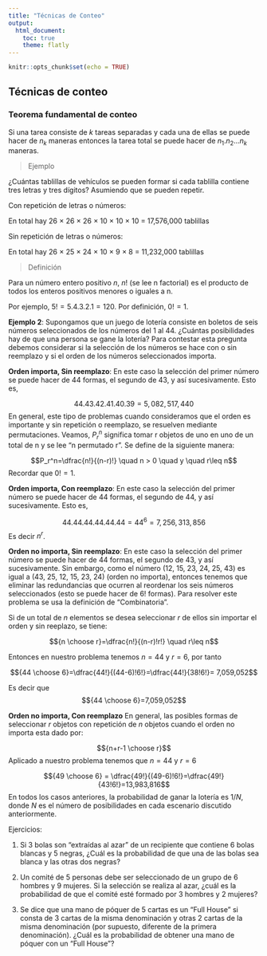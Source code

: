 ```yaml
---
title: "Técnicas de Conteo"
output:
  html_document:
    toc: true
    theme: flatly
---
```


```r
knitr::opts_chunk$set(echo = TRUE)
```

## Técnicas de conteo

### Teorema fundamental de conteo 

Si una tarea consiste de $k$ tareas separadas y cada una de ellas se puede hacer de $n_k$ maneras entonces la tarea total se puede hacer de $n_1.n_2...n_k$ maneras.

> Ejemplo

¿Cuántas tablillas de vehículos se pueden formar si cada tablilla contiene tres letras y tres dígitos?  Asumiendo que se pueden repetir. 

Con repetición de letras o números:

En total hay 26 × 26 × 26 × 10 × 10 × 10 = 17,576,000 tablillas 

Sin repetición de letras o números:

En total hay 26 × 25 × 24 × 10 × 9 × 8 = 11,232,000 tablillas 

> Definición


Para un número entero positivo $n$, $n!$ (se lee n factorial) es el producto de todos los enteros positivos menores o iguales a n. 

Por ejemplo, $5! = 5.4.3.2.1 = 120$. Por definición, $0! = 1$.

**Ejemplo 2**: Supongamos que un juego de lotería consiste en boletos de seis números seleccionados de los números del 1 al 44. ¿Cuántas posibilidades hay de que una persona se gane la lotería? Para contestar esta pregunta debemos considerar si la selección de los números se hace con o sin reemplazo y si el orden de los números seleccionados importa.

**Orden importa, Sin reemplazo**: En este caso la selección del primer número se puede hacer de 44 formas, el segundo de 43, y así sucesivamente. Esto es,

$$44.43.42.41.40.39=5,082,517,440$$
En general, este tipo de problemas cuando consideramos que el orden es importante y sin repetición o reemplazo, se resuelven mediante permutaciones. Veamos, $P_r^n$ significa tomar r objetos de uno en uno de un total de n y se lee "n permutado r". Se define de la siguiente manera:


$$P_r^n=\dfrac{n!}{(n-r)!} \quad n > 0 \quad y \quad r\leq n$$
Recordar que $0!=1$.

**Orden importa, Con reemplazo**: En este caso la selección del primer número se puede hacer de 44 formas, el segundo de 44, y así sucesivamente. Esto es,

$$44.44.44.44.44.44=44^6=7,256,313,856$$
Es decir $n^r$. 


**Orden no importa, Sin reemplazo**: En este caso la selección del primer número se puede hacer de 44 formas, el segundo de 43, y así sucesivamente. Sin embargo, como el número (12, 15, 23, 24, 25, 43) es igual a (43, 25, 12, 15, 23, 24) (orden no importa), entonces tenemos que eliminar las redundancias que ocurren al reordenar los seis números seleccionados (esto se puede hacer de 6! formas). Para resolver este problema se usa la definición de "Combinatoria". 

Si de un total de $n$ elementos  se desea seleccionar $r$ de ellos sin importar el orden y sin reeplazo, se tiene:

$${n \choose r}=\dfrac{n!}{(n-r)!r!} \quad r\leq n$$

Entonces en nuestro problema tenemos $n=44$ y $r=6$, por tanto 

$${44 \choose 6}=\dfrac{44!}{(44-6)!6!}=\dfrac{44!}{38!6!}= 7,059,052$$

Es decir que $${44 \choose 6}=7,059,052$$

**Orden no importa, Con reemplazo**  En general, las posibles formas de seleccionar $r$ objetos con repetición de $n$ objetos
cuando el orden no importa esta dado por:

$${n+r-1 \choose r}$$
Aplicado a nuestro problema tenemos que $n=44$ y $r=6$

$${49 \choose 6} = \dfrac{49!}{(49-6)!6!}=\dfrac{49!}{43!6!}=13,983,816$$
En todos los casos anteriores, la probabilidad de ganar la lotería es $1/N$, donde $N$ es el número de posibilidades en cada escenario discutido anteriormente.

Ejercicios:

1. Si 3 bolas son "extraídas al azar" de un recipiente que contiene 6 bolas blancas y 5 negras, ¿Cuál es la probabilidad de que una de las bolas sea blanca y las otras dos negras?

2. Un comité de 5 personas debe ser seleccionado de un grupo de 6 hombres y 9 mujeres. Si la selección se realiza al azar, ¿cuál es la probabilidad de que el comité esté formado por 3 hombres y 2 mujeres?

3. Se dice que una mano de póquer de 5 cartas es un "Full House" si consta de 3 cartas de la misma denominación y otras 2 cartas de la misma denominación (por supuesto, diferente de la primera denominación). ¿Cuál es la probabilidad de obtener una mano de póquer con un "Full House"?




